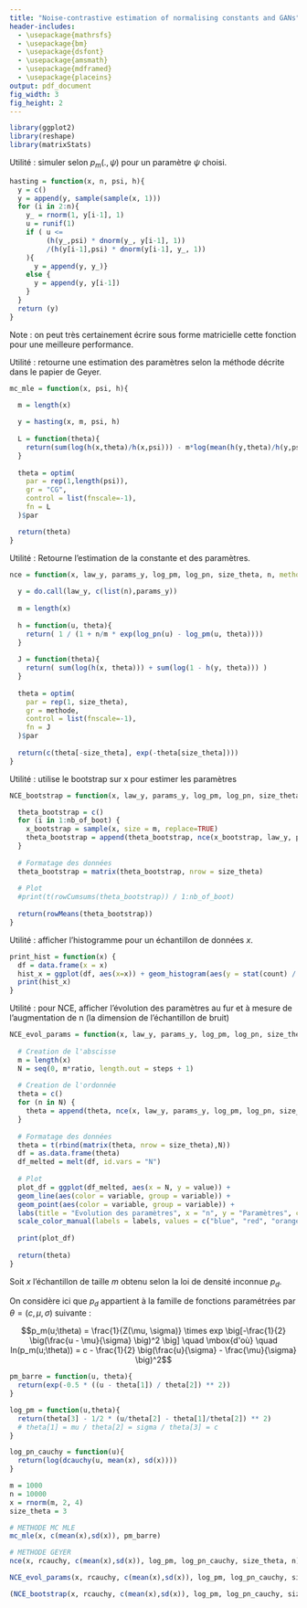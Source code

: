 ```yaml
---
title: "Noise-contrastive estimation of normalising constants and GANs"
header-includes:
  - \usepackage{mathrsfs}
  - \usepackage{bm}
  - \usepackage{dsfont}
  - \usepackage{amsmath}
  - \usepackage{mdframed}
  - \usepackage{placeins}
output: pdf_document
fig_width: 3
fig_height: 2
---
```



\section{Fonctions génériques}

```r
library(ggplot2)
library(reshape)
library(matrixStats)
```

\subsection{Algorithme d'Hasting}

Utilité : simuler selon $p_m(.,\psi)$ pour un paramètre $\psi$ choisi. 

\begin{table}[!h]
\begin{tabular}{|l|l|l|l|}
\hline
\textbf{Argument} & \textbf{Type} & \textbf{Exemple} & \textbf{Indication} \\ \hline
x & vecteur & rcauchy(100, 0, 1) &  notre échantillon de densité inconnue \\ \hline
n & entier & 100 & taille de la simulation \\ \hline
psi & vecteur & c(0,1) & paramètres de la fonction h \\ \hline
h & fonction &  & fonction qui retourne $\overline{p_m}(.,\psi)$\\ \hline
\end{tabular}
\end{table}

```r
hasting = function(x, n, psi, h){
  y = c()
  y = append(y, sample(sample(x, 1)))
  for (i in 2:n){
    y_ = rnorm(1, y[i-1], 1)
    u = runif(1)
    if ( u <= 
         (h(y_,psi) * dnorm(y_, y[i-1], 1))
         /(h(y[i-1],psi) * dnorm(y[i-1], y_, 1))
    ){ 
      y = append(y, y_)} 
    else { 
      y = append(y, y[i-1])
    }
  }
  return (y)
}
```


Note : on peut très certainement écrire sous forme matricielle cette fonction pour une meilleure performance.

\subsection{MC MLE}

Utilité : retourne une estimation des paramètres selon la méthode décrite dans le papier de Geyer. 

```r
mc_mle = function(x, psi, h){
  
  m = length(x)

  y = hasting(x, m, psi, h)
    
  L = function(theta){
    return(sum(log(h(x,theta)/h(x,psi))) - m*log(mean(h(y,theta)/h(y,psi))))
  }
  
  theta = optim(
    par = rep(1,length(psi)),
    gr = "CG",
    control = list(fnscale=-1),
    fn = L
  )$par

  return(theta)
}
```


\subsection{NCE}

Utilité : Retourne l'estimation de la constante et des paramètres.

\begin{table}[!h]
\begin{tabular}{|l|l|l|l|}
\hline
\textbf{Argument} & \textbf{Type} & \textbf{Exemple} & \textbf{Indication} \\ \hline
x & vecteur & rcauchy(100, 0, 1) & notre échantillon de densité inconnue \\ \hline
law\_y & fonction & rnorm & fonction qui retourne un échantillon suivant la loi $p_n$ \\ \hline
n & entier & 100 & taille de l'échantillon de bruit suivant la loi $p_n$ \\ \hline
params\_y & vecteur & c(0,1) & arguments de la fonction law\_y \\ \hline
log\_pm & fonction &  & fonction qui retourne le logarithme de la densité $p_m$ \\ \hline
log\_pn & fonction &  & fonction qui retourne le logarithme de la densité $p_n$ \\ \hline
size\_theta & entier & 3 & taille de $\theta$, vaut habituellement 2 ou 3 \\ \hline
method & string & "CG" & méthode d'optimisation, habituellement "CG" ou "BFGS" \\ \hline
\end{tabular}
\end{table}

```r
nce = function(x, law_y, params_y, log_pm, log_pn, size_theta, n, methode = "CG"){
  
  y = do.call(law_y, c(list(n),params_y))
  
  m = length(x)
  
  h = function(u, theta){
    return( 1 / (1 + n/m * exp(log_pn(u) - log_pm(u, theta))))
  }
  
  J = function(theta){
    return( sum(log(h(x, theta))) + sum(log(1 - h(y, theta))) )
  }
  
  theta = optim(
    par = rep(1, size_theta),
    gr = methode,
    control = list(fnscale=-1),
    fn = J
  )$par
  
  return(c(theta[-size_theta], exp(-theta[size_theta])))
}
```

Utilité : utilise le bootstrap sur x pour estimer les paramètres

```r
NCE_bootstrap = function(x, law_y, params_y, log_pm, log_pn, size_theta, n,  nb_of_boot, methode = "CG") {

  theta_bootstrap = c()
  for (i in 1:nb_of_boot) {
    x_bootstrap = sample(x, size = m, replace=TRUE)
    theta_bootstrap = append(theta_bootstrap, nce(x_bootstrap, law_y, params_y, log_pm, log_pn, size_theta, n, methode))
  }
  
  # Formatage des données
  theta_bootstrap = matrix(theta_bootstrap, nrow = size_theta)
  
  # Plot
  #print(t(rowCumsums(theta_bootstrap)) / 1:nb_of_boot)
  
  return(rowMeans(theta_bootstrap))
}
```

\subsection{Graphiques}

Utilité : afficher l'histogramme pour un échantillon de données $x$.

```r
print_hist = function(x) {
  df = data.frame(x = x)
  hist_x = ggplot(df, aes(x=x)) + geom_histogram(aes(y = stat(count) / sum(count)), bins = 20, color="white") + theme(aspect.ratio = 1) + labs(y = "Fréquence") + ggtitle("Distribution de l'échantillon x")
  print(hist_x)
}
```

Utilité : pour NCE, afficher l'évolution des paramètres au fur et à mesure de l'augmentation de n (la dimension de l'échantillon de bruit)

```r
NCE_evol_params = function(x, law_y, params_y, log_pm, log_pn, size_theta, ratio, steps, labels, methode = "CG") {
  
  # Creation de l'abscisse
  m = length(x)
  N = seq(0, m*ratio, length.out = steps + 1)
  
  # Creation de l'ordonnée
  theta = c()
  for (n in N) {
    theta = append(theta, nce(x, law_y, params_y, log_pm, log_pn, size_theta, n, methode))
  }
  
  # Formatage des données
  theta = t(rbind(matrix(theta, nrow = size_theta),N))
  df = as.data.frame(theta)
  df_melted = melt(df, id.vars = "N")
  
  # Plot
  plot_df = ggplot(df_melted, aes(x = N, y = value)) + 
  geom_line(aes(color = variable, group = variable)) +
  geom_point(aes(color = variable, group = variable)) +
  labs(title = "Evolution des paramètres", x = "n", y = "Paramètres", color = "Légende") +
  scale_color_manual(labels = labels, values = c("blue", "red", "orange"))
  
  print(plot_df)
  
  return(theta)
}
```


\section{Exemple basique : la loi normale}

Soit $x$ l'échantillon de taille $m$ obtenu selon la loi de densité inconnue $p_d$.

On considère ici que $p_d$ appartient à la famille de fonctions paramétrées par $\theta = (c, \mu, \sigma)$ suivante :

$$p_m(u;\theta) = \frac{1}{Z(\mu, \sigma)} \times exp \big[-\frac{1}{2} \big(\frac{u - \mu}{\sigma} \big)^2 \big]  \quad \mbox{d'où} \quad ln(p_m(u;\theta)) = c - \frac{1}{2} \big(\frac{u}{\sigma} - \frac{\mu}{\sigma} \big)^2$$
```r
pm_barre = function(u, theta){
  return(exp(-0.5 * ((u - theta[1]) / theta[2]) ** 2))
}

log_pm = function(u,theta){
  return(theta[3] - 1/2 * (u/theta[2] - theta[1]/theta[2]) ** 2)
  # theta[1] = mu / theta[2] = sigma / theta[3] = c
}

log_pn_cauchy = function(u){
  return(log(dcauchy(u, mean(x), sd(x))))
}

m = 1000
n = 10000
x = rnorm(m, 2, 4)
size_theta = 3

# METHODE MC MLE
mc_mle(x, c(mean(x),sd(x)), pm_barre)

# METHODE GEYER
nce(x, rcauchy, c(mean(x),sd(x)), log_pm, log_pn_cauchy, size_theta, n)

```
```r
NCE_evol_params(x, rcauchy, c(mean(x),sd(x)), log_pm, log_pn_cauchy, size_theta, 10, 10, c("mu", "sigma", "exp(-c)"))
```

```r
(NCE_bootstrap(x, rcauchy, c(mean(x),sd(x)), log_pm, log_pn_cauchy, size_theta, n, 10))
```


